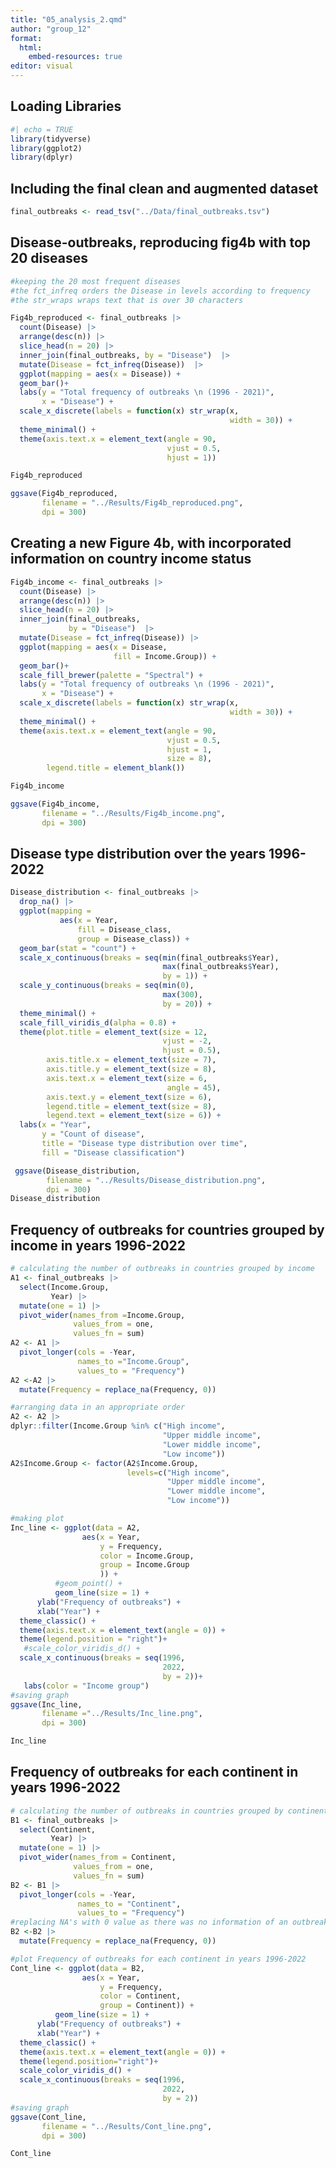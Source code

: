 ```yaml
---
title: "05_analysis_2.qmd"
author: "group_12"
format:
  html:
    embed-resources: true
editor: visual
---
```


## Loading Libraries

```r
#| echo = TRUE
library(tidyverse)
library(ggplot2)
library(dplyr)
```

## Including the final clean and augmented dataset

```r
final_outbreaks <- read_tsv("../Data/final_outbreaks.tsv")
```

## Disease-outbreaks, reproducing fig4b with top 20 diseases

```r

#keeping the 20 most frequent diseases
#the fct_infreq orders the Disease in levels according to frequency
#the str_wraps wraps text that is over 30 characters

Fig4b_reproduced <- final_outbreaks |> 
  count(Disease) |> 
  arrange(desc(n)) |> 
  slice_head(n = 20) |>  
  inner_join(final_outbreaks, by = "Disease")  |> 
  mutate(Disease = fct_infreq(Disease))  |>  
  ggplot(mapping = aes(x = Disease)) +
  geom_bar()+
  labs(y = "Total frequency of outbreaks \n (1996 - 2021)", 
       x = "Disease") +
  scale_x_discrete(labels = function(x) str_wrap(x, 
                                                 width = 30)) + 
  theme_minimal() +
  theme(axis.text.x = element_text(angle = 90, 
                                   vjust = 0.5,
                                   hjust = 1))

Fig4b_reproduced

ggsave(Fig4b_reproduced, 
       filename = "../Results/Fig4b_reproduced.png", 
       dpi = 300)
```

## Creating a new Figure 4b, with incorporated information on country income status

```r

Fig4b_income <- final_outbreaks |> 
  count(Disease) |> 
  arrange(desc(n)) |> 
  slice_head(n = 20) |> 
  inner_join(final_outbreaks, 
             by = "Disease")  |> 
  mutate(Disease = fct_infreq(Disease)) |>
  ggplot(mapping = aes(x = Disease, 
                       fill = Income.Group)) +
  geom_bar()+
  scale_fill_brewer(palette = "Spectral") +
  labs(y = "Total frequency of outbreaks \n (1996 - 2021)", 
       x = "Disease") +
  scale_x_discrete(labels = function(x) str_wrap(x, 
                                                 width = 30)) +
  theme_minimal() +
  theme(axis.text.x = element_text(angle = 90, 
                                   vjust = 0.5, 
                                   hjust = 1, 
                                   size = 8), 
        legend.title = element_blank())

Fig4b_income

ggsave(Fig4b_income, 
       filename = "../Results/Fig4b_income.png",
       dpi = 300)

```

## Disease type distribution over the years 1996-2022

```r
Disease_distribution <- final_outbreaks |>
  drop_na() |> 
  ggplot(mapping =
           aes(x = Year,
               fill = Disease_class, 
               group = Disease_class)) +
  geom_bar(stat = "count") +
  scale_x_continuous(breaks = seq(min(final_outbreaks$Year), 
                                  max(final_outbreaks$Year), 
                                  by = 1)) +
  scale_y_continuous(breaks = seq(min(0), 
                                  max(300), 
                                  by = 20)) +  
  theme_minimal() +
  scale_fill_viridis_d(alpha = 0.8) +
  theme(plot.title = element_text(size = 12,
                                  vjust = -2,
                                  hjust = 0.5),
        axis.title.x = element_text(size = 7),
        axis.title.y = element_text(size = 8),
        axis.text.x = element_text(size = 6,
                                   angle = 45),
        axis.text.y = element_text(size = 6),
        legend.title = element_text(size = 8),
        legend.text = element_text(size = 6)) +
  labs(x = "Year",
       y = "Count of disease",
       title = "Disease type distribution over time",
       fill = "Disease classification")

 ggsave(Disease_distribution, 
        filename = "../Results/Disease_distribution.png", 
        dpi = 300)
Disease_distribution
```

## Frequency of outbreaks for countries grouped by income in years 1996-2022

```r
# calculating the number of outbreaks in countries grouped by income
A1 <- final_outbreaks |> 
  select(Income.Group,
         Year) |> 
  mutate(one = 1) |> 
  pivot_wider(names_from =Income.Group,
              values_from = one, 
              values_fn = sum)
A2 <- A1 |> 
  pivot_longer(cols = -Year, 
               names_to ="Income.Group",
               values_to = "Frequency")  
A2 <-A2 |> 
  mutate(Frequency = replace_na(Frequency, 0))

#arranging data in an appropriate order
A2 <- A2 |> 
dplyr::filter(Income.Group %in% c("High income", 
                                  "Upper middle income", 
                                  "Lower middle income", 
                                  "Low income"))
A2$Income.Group <- factor(A2$Income.Group, 
                          levels=c("High income",
                                   "Upper middle income",
                                   "Lower middle income",
                                   "Low income"))

#making plot
Inc_line <- ggplot(data = A2, 
                aes(x = Year, 
                    y = Frequency,
                    color = Income.Group,
                    group = Income.Group
                    )) + 
          #geom_point() +  
          geom_line(size = 1) +
      ylab("Frequency of outbreaks") + 
      xlab("Year") +
  theme_classic() +
  theme(axis.text.x = element_text(angle = 0)) +
  theme(legend.position = "right")+
   #scale_color_viridis_d() +
  scale_x_continuous(breaks = seq(1996,
                                  2022, 
                                  by = 2))+
   labs(color = "Income group")
#saving graph
ggsave(Inc_line, 
       filename ="../Results/Inc_line.png", 
       dpi = 300)

Inc_line
```

## Frequency of outbreaks for each continent in years 1996-2022

```r
# calculating the number of outbreaks in countries grouped by continent
B1 <- final_outbreaks |>
  select(Continent,
         Year) |> 
  mutate(one = 1) |>
  pivot_wider(names_from = Continent,
              values_from = one, 
              values_fn = sum)
B2 <- B1 |> 
  pivot_longer(cols = -Year, 
               names_to = "Continent",
               values_to = "Frequency") 
#replacing NA's with 0 value as there was no information of an outbreak for a specific continent in a specific year
B2 <-B2 |> 
  mutate(Frequency = replace_na(Frequency, 0))

#plot Frequency of outbreaks for each continent in years 1996-2022
Cont_line <- ggplot(data = B2, 
                aes(x = Year, 
                    y = Frequency,
                    color = Continent,
                    group = Continent)) +  
          geom_line(size = 1) +
      ylab("Frequency of outbreaks") + 
      xlab("Year") +
  theme_classic() +
  theme(axis.text.x = element_text(angle = 0)) +
  theme(legend.position="right")+
  scale_color_viridis_d() +
  scale_x_continuous(breaks = seq(1996,
                                  2022, 
                                  by = 2))
#saving graph
ggsave(Cont_line, 
       filename = "../Results/Cont_line.png", 
       dpi = 300)

Cont_line
```
